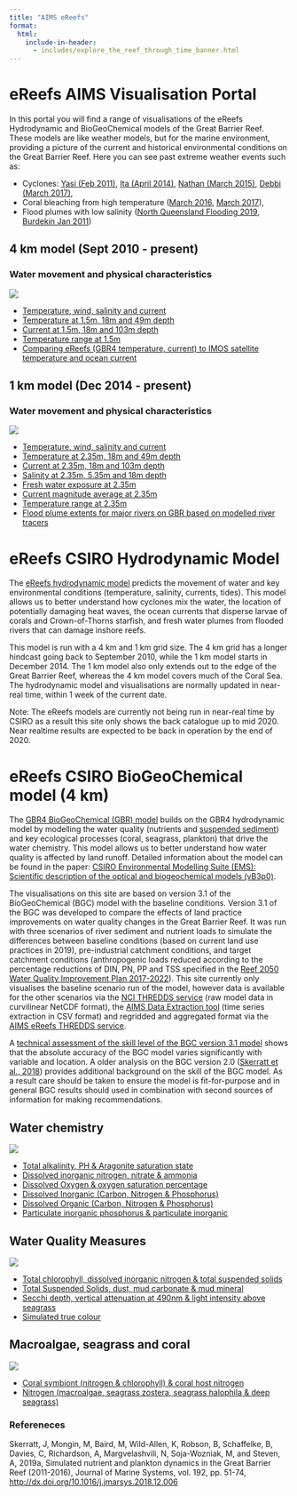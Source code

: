 ```yaml
---
title: "AIMS eReefs"
format:
  html:
    include-in-header:
      - includes/explore_the_reef_through_time_banner.html
---
```


# eReefs AIMS Visualisation Portal

In this portal you will find a range of visualisations of the eReefs Hydrodynamic and BioGeoChemical models of the Great Barrier Reef. These models are like weather models, but for the marine environment, providing a picture of the current and historical environmental conditions on the Great Barrier Reef. Here you can see past extreme weather events such as:

- Cyclones: [Yasi (Feb 2011)](./gbr4/temp-wind-salt-current/index.qmd#year=2011;month=2), [Ita (April 2014)](./gbr4/temp-wind-salt-current/index.qmd#year=2014;month=4), [Nathan (March 2015)](./gbr4/temp-wind-salt-current/index.qmd#year=2015;month=3), [Debbi (March 2017)](./gbr4/temp-wind-salt-current/index.qmd#year=2017;month=3),
- Coral bleaching from high temperature ([March 2016](./gbr4/temp-wind-salt-current/index.qmd#year=2016;month=3), [March 2017](./gbr4/temp-wind-salt-current/index.qmd#year=2017;month=3)),
- Flood plumes with low salinity ([North Queensland Flooding 2019](./gbr1/salt-multi-depth/index.qmd#region=townsville-3;year=2019;month=2), [Burdekin Jan 2011](./gbr1/salt-multi-depth/index.qmd#year=2011;month=1;region=townsville-3))

::: {.ncanimate-products .column-screen-inset}
::: {.ncanimate-product-tile}
## 4 km model (Sept 2010 - present)
### Water movement and physical characteristics
![](/images/AIMS-JL009front007-500x250.jpg){fig-alt="Waves break on the front reef creating a tough environment for corals to grow. Note the large encrusting soft coral below the breaking wave." fig-align="center"}

- [Temperature, wind, salinity and current](./gbr4/temp-wind-salt-current/index.qmd)
- [Temperature at 1.5m, 18m and 49m depth](./gbr4/temp-multi-depth/index.qmd)
- [Current at 1.5m, 18m and 103m depth](./gbr4/current-multi-depth/index.qmd)
- [Temperature range at 1.5m](./gbr4/temp-range/index.qmd)
- [Comparing eReefs (GBR4 temperature, current) to IMOS satellite temperature and ocean current](./gbr4/imos-vs-ereefs/index.qmd)
:::

::: {.ncanimate-product-tile}
## 1 km model (Dec 2014 - present)
### Water movement and physical characteristics
![](/images/AIMS-JL009front007-500x250.jpg){fig-alt="Waves break on the front reef creating a tough environment for corals to grow. Note the large encrusting soft coral below the breaking wave." fig-align="center"}

- [Temperature, wind, salinity and current](./gbr1/temp-wind-salt-current)
- [Temperature at 2.35m, 18m and 49m depth](./gbr1/temp-multi-depth)
- [Current at 2.35m, 18m and 103m depth](./gbr1/current-multi-depth)
- [Salinity at 2.35m, 5.35m and 18m depth](./gbr1/salt-multi-depth)
- [Fresh water exposure at 2.35m](./gbr1/fresh-water-exposure)
- [Current magnitude average at 2.35m](./gbr1/current-magnitude-average)
- [Temperature range at 2.35m](./gbr1/temp-range)
- [Flood plume extents for major rivers on GBR based on modelled river tracers](./gbr1/river-tracers)
:::
:::


# eReefs CSIRO Hydrodynamic Model

The [eReefs hydrodynamic model](https://research.csiro.au/ereefs/models/models-about/models-hydrodynamics/) predicts the movement of water and key environmental conditions (temperature, salinity, currents, tides). This model allows us to better understand how cyclones mix the water, the location of potentially damaging heat waves, the ocean currents that disperse larvae of corals and Crown-of-Thorns starfish, and fresh water plumes from flooded rivers that can damage inshore reefs.

This model is run with a 4 km and 1 km grid size. The 4 km grid has a longer hindcast going back to September 2010, while the 1 km model starts in December 2014. The 1 km model also only extends out to the edge of the Great Barrier Reef, whereas the 4 km model covers much of the Coral Sea. The hydrodynamic model and visualisations are normally updated in near-real time, within 1 week of the current date.

Note: The eReefs models are currently not being run in near-real time by CSIRO as a result this site only shows the back catalogue up to mid 2020. Near realtime results are expected to be back in operation by the end of 2020.

# eReefs CSIRO BioGeoChemical model (4&nbsp;km)

The [GBR4 BioGeoChemical (GBR) model](https://research.csiro.au/ereefs/models/models-about/models-biogeochemistry/) builds on the GBR4 hydrodynamic model by
modelling the water quality (nutrients and [suspended sediment](https://research.csiro.au/ereefs/models/models-about/models-sediment-transport/)) and key
ecological processes (coral, seagrass, plankton) that drive the water
chemistry. This model allows us to better understand how water quality is
affected by land runoff. Detailed information about the model can be found in
the paper: [CSIRO Environmental Modelling Suite (EMS): Scientific description of
the optical and biogeochemical models (vB3p0)](https://doi.org/10.5194/gmd-2019-115).

The visualisations on this site are based on version 3.1 of the BioGeoChemical
(BGC) model with the baseline conditions. Version 3.1 of the BGC was developed
to compare the effects of land practice improvements on water quality changes
in the Great Barrier Reef. It was run with three scenarios of river sediment
and nutrient loads to simulate the differences between baseline conditions
(based on current land use practices in 2019), pre-industrial catchment
conditions, and target catchment conditions (anthropogenic loads reduced
according to the percentage reductions of DIN, PN, PP and TSS specified in the
[Reef 2050 Water Quality Improvement Plan 2017-2022](https://www.reefplan.qld.gov.au/__data/assets/pdf_file/0017/46115/reef-2050-water-quality-improvement-plan-2017-22.pdf)). This site currently only
visualises the baseline scenario run of the model, however data is available
for the other scenarios via the [NCI THREDDS service](https://dapds00.nci.org.au/thredds/catalogs/fx3/catalog.html) (raw model data in
curvilinear NetCDF format), the [AIMS Data Extraction tool](https://extraction.ereefs.aims.gov.au/?_gl=1*1h5mq5j*_ga*OTM5OTM3MTMzLjE2NjczNTcwNzg.*_ga_6SSTNBNHXG*MTY5NDQ4MTU0NS42Ni4xLjE2OTQ0ODc3NzkuMC4wLjA.) (time series
extraction in CSV format) and regridded and aggregated format via the [AIMS
eReefs THREDDS service](https://thredds.ereefs.aims.gov.au/?_gl=1*140if4k*_ga*OTM5OTM3MTMzLjE2NjczNTcwNzg.*_ga_6SSTNBNHXG*MTY5NDQ4MTU0NS42Ni4xLjE2OTQ0ODc3NzkuMC4wLjA.).

A [technical assessment of the skill level of the BGC version 3.1 model](https://research.csiro.au/ereefs/wp-content/uploads/sites/34/2020/08/Reanalysis_v1_August2020.pdf) shows
that the absolute accuracy of the BGC model varies significantly with variable
and location. A older analysis on the BGC version 2.0 ([Skerratt et al., 2018](https://doi.org/10.1016/j.jmarsys.2018.12.006))
provides additional background on the skill of the BGC model. As a result care
should be taken to ensure the model is fit-for-purpose and in general BGC
results should used in combination with second sources of information for
making recommendations.

::: {.ncanimate-products .column-screen-inset}
::: {.ncanimate-product-tile}
## Water chemistry
![](/images/Blue_Soda_bubbles_macro-500x250.jpg){fig-alt="Bubles suspended in water" fig-align="center"}

- [Total alkalinity, PH & Aragonite saturation state](./gbr4/bgc/baseline/alk_ph_omega-ar)
- [Dissolved inorganic nitrogen, nitrate & ammonia](./gbr4/bgc/baseline/din_no3_nh4)
- [Dissolved Oxygen & oxygen saturation percentage](./gbr4/bgc/baseline/oxygen_oxy-sat)
- [Dissolved Inorganic (Carbon, Nitrogen & Phosphorus)](./gbr4/bgc/baseline/din_dip_dic)
- [Dissolved Organic (Carbon, Nitrogen & Phosphorus)](./gbr4/bgc/baseline/dor-c_dor-n_dor-p)
- [Particulate inorganic phosphorus & particulate inorganic](./gbr4/bgc/baseline/pip_pip-sed)

:::

::: {.ncanimate-product-tile}
## Water Quality Measures
![](/images/middles3-229-500x250.jpg){fig-alt="A turbid seascape" fig-align="center"}

- [Total chlorophyll, dissolved inorganic nitrogen & total suspended solids](./gbr4/bgc/baseline/chl-a-sum_din_efi)
- [Total Suspended Solids, dust, mud carbonate & mud mineral](./gbr4/bgc/baseline/efi_dust_mud-carbonate_mud-mineral)
- [Secchi depth, vertical attenuation at 490nm & light intensity above seagrass](./gbr4/bgc/baseline/secchi_kd-490_epipar-sg)
- [Simulated true colour](./gbr4/bgc/baseline/true-colour)
:::

::: {.ncanimate-product-tile}
## Macroalgae, seagrass and coral
![](/images/AIMS-Coral-IMG_0362-500x250.jpg){fig-alt="A colony of hard corals" fig-align="center"}

- [Coral symbiont (nitrogen & chlorophyll) & coral host nitrogen](./gbr4/bgc/baseline/cs-n_cs-chl_ch-n)
- [Nitrogen (macroalgae, seagrass zostera, seagrass halophila & deep seagrass)](./gbr4/bgc/baseline/ma-n_sg-n_sgh-n_sgd-n)
:::
:::

### Refereneces

Skerratt, J, Mongin, M, Baird, M, Wild-Allen, K, Robson, B, Schaffelke, B,
Davies, C, Richardson, A, Margvelashvili, N, Soja-Wozniak, M, and Steven, A,
2019a, Simulated nutrient and plankton dynamics in the Great Barrier Reef
(2011-2016), Journal of Marine Systems, vol. 192, pp. 51-74,
<http://dx.doi.org/10.1016/j.jmarsys.2018.12.006>
